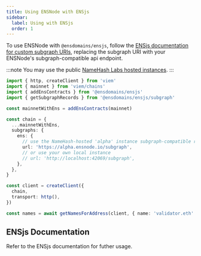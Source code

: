 ```yaml
---
title: Using ENSNode with ENSjs
sidebar:
  label: Using with ENSjs
  order: 1
---
```



To use ENSNode with `@ensdomains/ensjs`, follow the [ENSjs documentation for custom subgraph URIs](https://github.com/ensdomains/ensjs/blob/17ab314/docs/basics/custom-subgraph-uris.md), replacing the subgraph URI with your ENSNode's subgraph-compatible api endpoint.

:::note
You may use the public [NameHash Labs hosted instances](/reference/hosted-ensnode-instances).
:::

```ts
import { http, createClient } from 'viem'
import { mainnet } from 'viem/chains'
import { addEnsContracts } from '@ensdomains/ensjs'
import { getSubgraphRecords } from '@ensdomains/ensjs/subgraph'

const mainnetWithEns = addEnsContracts(mainnet)

const chain = {
  ...mainnetWithEns,
  subgraphs: {
    ens: {
      // use the NameHash-hosted 'alpha' instance subgraph-compatible responses with (mainnet, Base, and Linea) names
      url: 'https://alpha.ensnode.io/subgraph',
      // or use your own local instance
      // url: 'http://localhost:42069/subgraph',
    },
  },
}

const client = createClient({
  chain,
  transport: http(),
})

const names = await getNamesForAddress(client, { name: 'validator.eth' })
```

## ENSjs Documentation

Refer to the ENSjs documentation for futher usage.

<LinkCard href="https://github.com/ensdomains/ensjs/" title="ENSjs Documentation" />

